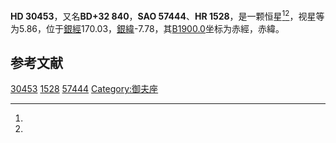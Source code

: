 {{Starbox begin
| name = HD 30453
}}
{{Starbox observe
| epoch = [[J2000.0|J2000.0]]
| constell = {{星座名待查}}<ref name=SIMBAD>{{cite web
 | url=http://simbad.u-strasbg.fr/simbad/sim-id?Ident=HR+1528
 | title =Pulsating variable Star
 | publisher=Centre de Données astronomiques de Strasbourg
 | work=SIMBAD
 | accessdate=2012-07-13}}</ref><ref name=DATA>{{cite web
 | url=http://vizier.u-strasbg.fr/viz-bin/VizieR-5?-out.add=.&-source=5050&-corr=PK=HR&-out.max=9999&HR=1528
 | title=VizieR Detailed Page
 | accessdate=2012-07-13
 | archive-date=2019-02-16
 | archive-url=https://web.archive.org/web/20190216105144/http://vizier.u-strasbg.fr/viz-bin/VizieR-5?-out.add=.&-source=5050&-corr=PK=HR&-out.max=9999&HR=1528
 | dead-url=no
 }}</ref>
| 星官 = 
| ra = {{RA|4|49|19}}<ref name=SIMBAD /><ref name=DATA />
| dec = {{DEC|+32|35|18}}<ref name=SIMBAD /><ref name=DATA />
| appmag_v = 5.86<ref name=SIMBAD /><ref name=DATA />
}}
{{Starbox character
| class = A8m<ref name=SIMBAD /><ref name=DATA />
| b-v = 0.24<ref name=SIMBAD /><ref name=DATA />
| u-b = 0.14<ref name=SIMBAD /><ref name=DATA />
| r-i = 0.11<ref name=SIMBAD /><ref name=DATA />
| variable = 
}}
{{Starbox astrometry
| radial_v = 0.14
| prop_mo_ra = 21
| parallax = 
| p_error = 
}}
{{Starbox catalog
| names =BD+32 840，[[SAO星表|SAO]] 57444，[[HD星表|HD]] 30453，[[HR星表|HR]] 1528}}
{{Starbox reference |Simbad=HR+1528}}
{{Starbox end}}

'''HD 30453'''，又名'''BD+32 840'''，'''SAO 57444'''、'''HR 1528'''，是一颗恒星<ref name=SIMBAD /><ref name=DATA />，视星等为5.86，位于[[銀道座標系|銀經]]170.03，[[銀道座標系|銀緯]]-7.78，其[[B1900.0|B1900.0]]坐标为赤經{{RA|4|42|50.8}}，赤緯{{DEC|+32|-7.78|46}}。

== 参考文献 ==
{{reflist}}

{{star-stub}}

[[Category:HD和HDE天體|30453]]
[[Category:HR天體|1528]]
[[Category:SAO天體|57444]]
[[Category:御夫座|Category:御夫座]]